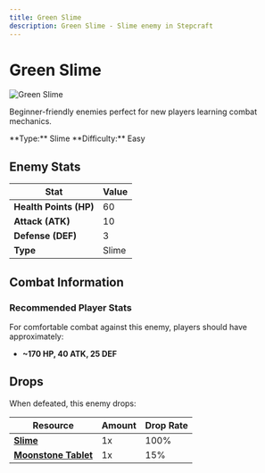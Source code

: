 ```yaml
---
title: Green Slime
description: Green Slime - Slime enemy in Stepcraft
---
```


# Green Slime

<div className="flex items-start gap-6 mb-8">
  <div className="flex-shrink-0">
    <img src="/assets/enemies/green_slime/slime.png" alt="Green Slime" className="w-24 h-24 border rounded-lg" />
  </div>
  <div className="flex-1">
    <div className="space-y-2">
      <p className="text-lg text-muted-foreground">Beginner-friendly enemies perfect for new players learning combat mechanics.</p>
      <div className="flex flex-wrap gap-4 text-sm">
        <span className="px-2 py-1 bg-blue-100 dark:bg-blue-900 rounded-md">
          **Type:** Slime
        </span>
        <span className="px-2 py-1 bg-red-100 dark:bg-red-900 rounded-md">
          **Difficulty:** Easy
        </span>
      </div>
    </div>
  </div>
</div>

## Enemy Stats

| Stat | Value |
|------|-------|
| **Health Points (HP)** | 60 |
| **Attack (ATK)** | 10 |
| **Defense (DEF)** | 3 |
| **Type** | Slime |

## Combat Information

### Recommended Player Stats
For comfortable combat against this enemy, players should have approximately:
- **~170 HP, 40 ATK, 25 DEF**

## Drops

When defeated, this enemy drops:

| Resource | Amount | Drop Rate |
|----------|--------|-----------|
| **[Slime](/docs/resources/individual/slime)** | 1x | 100% |
| **[Moonstone Tablet](/docs/items/individual/moonstone_tablet)** | 1x | 15% |
